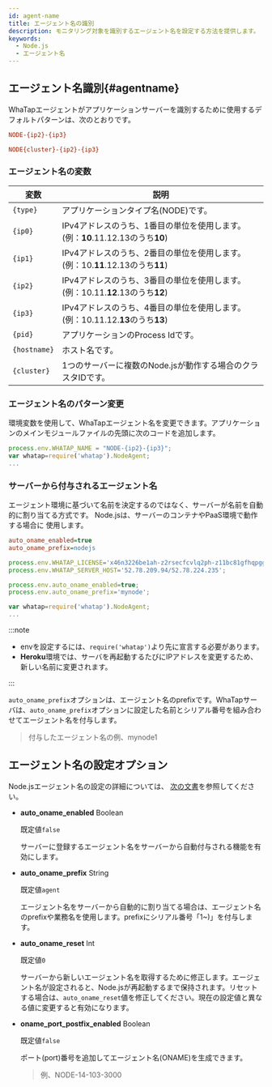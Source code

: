 ```yaml
---
id: agent-name
title: エージェント名の識別
description: モニタリング対象を識別するエージェント名を設定する方法を提供します。
keywords:
  - Node.js
  - エージェント名
---
```



## エージェント名識別{#agentname}


<Apmnamedescription />


<Agentnamewarning />

WhaTapエージェントがアプリケーションサーバーを識別するために使用するデフォルトパターンは、次のとおりです。

```ini title='Default pattern'
NODE-{ip2}-{ip3}
```

```ini title='Cluster environment'
NODE{cluster}-{ip2}-{ip3}
```

### エージェント名の変数

| 変数           | 説明                                                                      |
| ------------ | ----------------------------------------------------------------------- |
| `{type}`     | アプリケーションタイプ名(NODE)です。                                                   |
| `{ip0}`      | IPv4アドレスのうち、1番目の単位を使用します。(例：**10**.11.12.13のうち**10**)                   |
| `{ip1}`      | IPv4アドレスのうち、2番目の単位を使用します。(例：10.**11**.12.13のうち**11**)                   |
| `{ip2}`      | IPv4アドレスのうち、3番目の単位を使用します。(例：10.11.**12**.13のうち**12**)                   |
| `{ip3}`      | IPv4アドレスのうち、4番目の単位を使用します。(例：10.11.12.**13**のうち**13**)                   |
| `{pid}`      | アプリケーションのProcess Idです。                                                  |
| `{hostname}` | ホスト名です。                                                                 |
| `{cluster}`  | 1つのサーバーに複数のNode.jsが動作する場合のクラスタIDです。                                     |

### エージェント名のパターン変更

環境変数を使用して、WhaTapエージェント名を変更できます。アプリケーションのメインモジュールファイルの先頭に次のコードを追加します。

```javascript {1} showLineNumbers
process.env.WHATAP_NAME = "NODE-{ip2}-{ip3}";
var whatap=require('whatap').NodeAgent;
...
```

### サーバーから付与されるエージェント名

エージェント環境に基づいて名前を決定するのではなく、サーバーが名前を自動的に割り当てる方式です。 Node.jsは、サーバーのコンテナやPaaS環境で動作する場合に
使用します。

```ini title='whatap.conf' showLineNumbers
auto_oname_enabled=true
auto_oname_prefix=nodejs
```

```javascript title='Set the .env(app.js)' {4,5} showLineNumbers
process.env.WHATAP_LICENSE='x46n3226be1ah-z2rsecfcvlq2ph-z11bc81gfhqpgg';
process.env.WHATAP_SERVER_HOST='52.78.209.94/52.78.224.235';

process.env.auto_oname_enabled=true;
process.env.auto_oname_prefix='mynode';

var whatap=require('whatap').NodeAgent;
...
```

:::note

- envを設定するには、`require('whatap')`より先に宣言する必要があります。
- **Heroku**環境では、サーバを再起動するたびにIPアドレスを変更するため、新しい名前に変更されます。

:::

`auto_oname_prefix`オプションは、エージェント名のprefixです。WhaTapサーバは、`auto_oname_prefix`オプションに設定した名前とシリアル番号を組み合わせてエージェント名を付与します。

> 付与したエージェント名の例、mynode1

## エージェント名の設定オプション

Node.jsエージェント名の設定の詳細については、 [次の文書](#agentname)を参照してください。

- **auto_oname_enabled** <span class='type'>Boolean</span>

  既定値`false`

  サーバーに登録するエージェント名をサーバーから自動付与される機能を有効にします。

- **auto_oname_prefix** <span class='type'>String</span>

  既定値`agent`

  エージェント名をサーバーから自動的に割り当てる場合は、エージェント名のprefixや業務名を使用します。prefixにシリアル番号「1\~)」を付与します。

- **auto_oname_reset** <span class='type'>Int</span>

  既定値`0`

  サーバーから新しいエージェント名を取得するために修正します。エージェント名が設定されると、Node.jsが再起動するまで保持されます。リセットする場合は、`auto_oname_reset`値を修正してください。現在の設定値と異なる値に変更すると有効になります。

- **oname_port_postfix_enabled** <span class='type'>Boolean</span>

  既定値`false`

  ポート(port)番号を追加してエージェント名(ONAME)を生成できます。

  > 例、NODE-14-103-3000

<OkindNodename />
